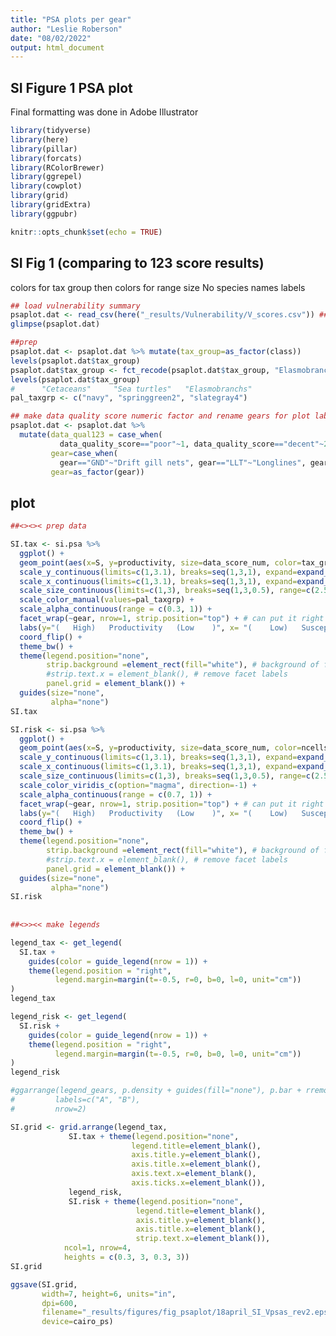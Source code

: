 ```yaml
---
title: "PSA plots per gear"
author: "Leslie Roberson"
date: "08/02/2022"
output: html_document
---
```


## SI Figure 1 PSA plot

Final formatting was done in Adobe Illustrator

```r

library(tidyverse)
library(here)
library(pillar)
library(forcats)
library(RColorBrewer)
library(ggrepel)
library(cowplot)
library(grid)
library(gridExtra)
library(ggpubr)

knitr::opts_chunk$set(echo = TRUE)
```

## SI Fig 1 (comparing to 123 score results)

colors for tax group then colors for range size
No species names labels

```r

## load vulnerability summary 
psaplot.dat <- read_csv(here("_results/Vulnerability/V_scores.csv")) ## first need to make the V123 scores
glimpse(psaplot.dat)

##prep
psaplot.dat <- psaplot.dat %>% mutate(tax_group=as_factor(class))
levels(psaplot.dat$tax_group)
psaplot.dat$tax_group <- fct_recode(psaplot.dat$tax_group, "Elasmobranchs"="Elasmobranchii", "Cetaceans"="Mammalia", "Sea turtles"="Reptilia")
levels(psaplot.dat$tax_group)
#      "Cetaceans"     "Sea turtles"   "Elasmobranchs" 
pal_taxgrp <- c("navy", "springgreen2", "slategray4")

## make data quality score numeric factor and rename gears for plot labels
psaplot.dat <- psaplot.dat %>% 
  mutate(data_qual123 = case_when(
           data_quality_score=="poor"~1, data_quality_score=="decent"~2, data_quality_score=="good"~3, TRUE~as.numeric(NA)),
         gear=case_when(
           gear=="GND"~"Drift gill nets", gear=="LLT"~"Longlines", gear=="PST"~"Purse seines", TRUE~""),
         gear=as_factor(gear))

```

## plot

```r

##<><>< prep data

SI.tax <- si.psa %>%
  ggplot() + 
  geom_point(aes(x=S, y=productivity, size=data_score_num, color=tax_group, alpha=data_score_num)) +
  scale_y_continuous(limits=c(1,3.1), breaks=seq(1,3,1), expand=expand_scale(add=c(0.2, 0.2))) +
  scale_x_continuous(limits=c(1,3.1), breaks=seq(1,3,1), expand=expand_scale(add=c(0.1, 0.1))) +
  scale_size_continuous(limits=c(1,3), breaks=seq(1,3,0.5), range=c(2.5, 0.5)) +
  scale_color_manual(values=pal_taxgrp) + 
  scale_alpha_continuous(range = c(0.3, 1)) +
  facet_wrap(~gear, nrow=1, strip.position="top") + # can put it right or left too
  labs(y="(   High)   Productivity   (Low    )", x= "(    Low)   Susceptibility   (High    )", color="", size="Data\nquality\nscore") +
  coord_flip() + 
  theme_bw() +
  theme(legend.position="none",
        strip.background =element_rect(fill="white"), # background of facet labels
        #strip.text.x = element_blank(), # remove facet labels
        panel.grid = element_blank()) +
  guides(size="none",
         alpha="none")
SI.tax

SI.risk <- si.psa %>%
  ggplot() + 
  geom_point(aes(x=S, y=productivity, size=data_score_num, color=ncells_spp, alpha=data_score_num)) +
  scale_y_continuous(limits=c(1,3.1), breaks=seq(1,3,1), expand=expand_scale(add=c(0.2, 0.2))) +
  scale_x_continuous(limits=c(1,3.1), breaks=seq(1,3,1), expand=expand_scale(add=c(0.1, 0.1))) +
  scale_size_continuous(limits=c(1,3), breaks=seq(1,3,0.5), range=c(2.5, 0.5)) +
  scale_color_viridis_c(option="magma", direction=-1) + 
  scale_alpha_continuous(range = c(0.7, 1)) +
  facet_wrap(~gear, nrow=1, strip.position="top") + # can put it right or left too
  labs(y="(   High)   Productivity   (Low    )", x= "(    Low)   Susceptibility   (High    )", color="", size="Data\nquality\nscore") +
  coord_flip() + 
  theme_bw() +
  theme(legend.position="none",
        strip.background =element_rect(fill="white"), # background of facet labels
        #strip.text.x = element_blank(), # remove facet labels
        panel.grid = element_blank()) +
  guides(size="none",
         alpha="none")
SI.risk
    
  
##<>><< make legends

legend_tax <- get_legend(
  SI.tax + 
    guides(color = guide_legend(nrow = 1)) +
    theme(legend.position = "right",
          legend.margin=margin(t=-0.5, r=0, b=0, l=0, unit="cm"))
)
legend_tax

legend_risk <- get_legend(
  SI.risk + 
    guides(color = guide_legend(nrow = 1)) +
    theme(legend.position = "right",
          legend.margin=margin(t=-0.5, r=0, b=0, l=0, unit="cm"))
)
legend_risk

#ggarrange(legend_gears, p.density + guides(fill="none"), p.bar + rremove("y.text") + guides(fill="none"),
#         labels=c("A", "B"),
#         nrow=2)

SI.grid <- grid.arrange(legend_tax,
             SI.tax + theme(legend.position="none",
                           legend.title=element_blank(),
                           axis.title.y=element_blank(),
                           axis.title.x=element_blank(),
                           axis.text.x=element_blank(),
                           axis.ticks.x=element_blank()),
             legend_risk,
             SI.risk + theme(legend.position="none",
                            legend.title=element_blank(),
                            axis.title.y=element_blank(),
                            axis.title.x=element_blank(),
                            strip.text.x=element_blank()),
            ncol=1, nrow=4,
            heights = c(0.3, 3, 0.3, 3))
SI.grid

ggsave(SI.grid, 
       width=7, height=6, units="in",
       dpi=600,
       filename="_results/figures/fig_psaplot/18april_SI_Vpsas_rev2.eps",
       device=cairo_ps)

```


